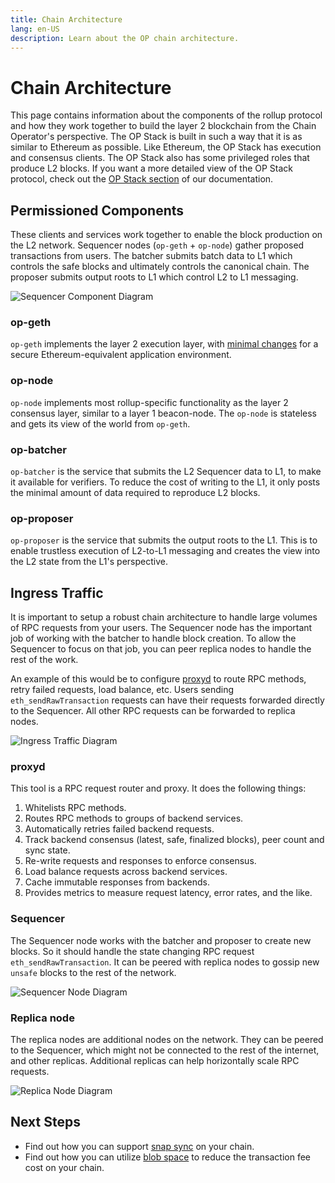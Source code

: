 ```yaml
---
title: Chain Architecture
lang: en-US
description: Learn about the OP chain architecture.
---
```



# Chain Architecture

This page contains information about the components of the rollup protocol and
how they work together to build the layer 2 blockchain from the Chain Operator's
perspective. The OP Stack is built in such a way that it is as similar to
Ethereum as possible. Like Ethereum, the OP Stack has execution and consensus
clients. The OP Stack also has some privileged roles that produce L2 blocks.
If you want a more detailed view of the OP Stack protocol, check out the
[OP Stack section](/stack/getting-started) of our documentation.

## Permissioned Components

These clients and services work together to enable the block production on the L2 network.
Sequencer nodes (`op-geth` + `op-node`) gather proposed transactions from users.
The batcher submits batch data to L1 which controls the safe blocks and ultimately
controls the canonical chain. The proposer submits output roots to L1 which control
L2 to L1 messaging.

<Image src="/img/builders/chain-operators/sequencer-diagram.png" alt="Sequencer Component Diagram" width={400} height={400} />

### op-geth

`op-geth` implements the layer 2 execution layer, with [minimal changes](https://op-geth.optimism.io/)
for a secure Ethereum-equivalent application environment.

### op-node

`op-node` implements most rollup-specific functionality as the layer 2
consensus layer, similar to a layer 1 beacon-node. The `op-node` is stateless and gets
its view of the world from `op-geth`.

### op-batcher

`op-batcher` is the service that submits the L2 Sequencer data to L1, to make it available
for verifiers. To reduce the cost of writing to the L1, it only posts the minimal
amount of data required to reproduce L2 blocks.

### op-proposer

`op-proposer` is the service that submits the output roots to the L1. This is to enable
trustless execution of L2-to-L1 messaging and creates the view into the L2 state from
the L1's perspective.

## Ingress Traffic

It is important to setup a robust chain architecture to handle large volumes of RPC
requests from your users. The Sequencer node has the important job of working with
the batcher to handle block creation. To allow the Sequencer to focus on that job,
you can peer replica nodes to handle the rest of the work.

An example of this would be to configure [proxyd](https://github.com/ethereum-optimism/optimism/tree/develop/proxyd)
to route RPC methods, retry failed requests, load balance, etc. Users sending
`eth_sendRawTransaction` requests can have their requests forwarded directly to the
Sequencer. All other RPC requests can be forwarded to replica nodes.

<Image src="/img/builders/chain-operators/ingress-traffic-diagram.png" alt="Ingress Traffic Diagram" width={400} height={400} />

### proxyd

This tool is a RPC request router and proxy. It does the following things:

1.  Whitelists RPC methods.
2.  Routes RPC methods to groups of backend services.
3.  Automatically retries failed backend requests.
4.  Track backend consensus (latest, safe, finalized blocks), peer count and sync state.
5.  Re-write requests and responses to enforce consensus.
6.  Load balance requests across backend services.
7.  Cache immutable responses from backends.
8.  Provides metrics to measure request latency, error rates, and the like.

### Sequencer

The Sequencer node works with the batcher and proposer to create new blocks. So it should
handle the state changing RPC request `eth_sendRawTransaction`. It can be peered with
replica nodes to gossip new `unsafe` blocks to the rest of the network.

<Image src="/img/builders/chain-operators/sequencer-node.png" alt="Sequencer Node Diagram" width={400} height={400} />

### Replica node

The replica nodes are additional nodes on the network. They can be peered to the Sequencer,
which might not be connected to the rest of the internet, and other replicas. Additional
replicas can help horizontally scale RPC requests.

<Image src="/img/builders/chain-operators/replica-node.png" alt="Replica Node Diagram" width={200} height={200} />

## Next Steps

*   Find out how you can support [snap sync](/builders/chain-operators/management/snap-sync)
on your chain.
*   Find out how you can utilize [blob space](/builders/chain-operators/management/blobs)
to reduce the transaction fee cost on your chain.
